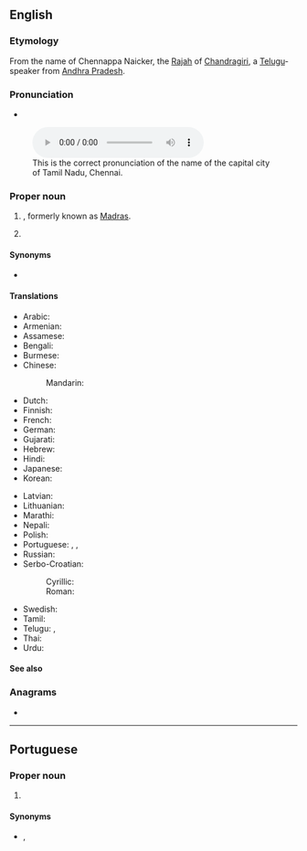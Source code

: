 ==English==
{{wikipedia}}

===Etymology===
From the name of Chennappa Naicker, the [[Rajah]] of [[Chandragiri]], a [[Telugu]]-speaker from [[Andhra Pradesh]].

===Pronunciation===
* {{IPA|en|/ˈtʃɛnaɪ/}}
[[File:Chennai pronunciation by Eshwer.ogg|thumb|This is the correct pronunciation of the name of the capital city of Tamil Nadu, Chennai.]]

===Proper noun===
{{en-proper noun}}

# {{place|en|caplc|s/Tamil Nadu|c/India}}, formerly known as [[Madras]].
# {{place|en|district|s/Tamil Nadu|c/India|containing most of metro Chennai|t1=Chennai}}

====Synonyms====
* {{l|en|Madras}} {{qualifier|former name}}

====Translations====
{{trans-top|state capital of Tamil Nadu, India}}
* Arabic: {{t|ar|تْشِينَاي|m|tr=tšināy}}
* Armenian: {{t|hy|Չեննայ}}
* Assamese: {{t|as|চেন্নাই}}
* Bengali: {{t|bn|চেন্নাই}}
* Burmese: {{t|my|ချန်နိုင်း}}
* Chinese:
*: Mandarin: {{t|cmn|金奈|tr=Jīnnài|sc=Hani}}
* Dutch: {{t+|nl|Chennai}}
* Finnish: {{t|fi|Chennai}}
* French: {{t+|fr|Chennai}}
* German: {{t|de|Chennai}}
* Gujarati: {{t|gu|ચેન્નઈ}}
* Hebrew: {{t|he|צ'נאי}}
* Hindi: {{t+|hi|चेन्नई}}
* Japanese: {{t|ja|チェンナイ|tr=Chennai}}
* Korean: {{t|ko|^첸나이}}
{{trans-mid}}
* Latvian: {{t|lv|Čenaja}}
* Lithuanian: {{t|lt|Čenajus}}
* Marathi: {{t|mr|चेन्नई}}
* Nepali: {{t|ne|चेन्नई}}
* Polish: {{t|pl|Chennai}}
* Portuguese: {{t|pt|Chennai|f}}, {{t|pt|Madras|f}}, {{t|pt|Madrasta|f}}
* Russian: {{t|ru|Ченна́и}}
* Serbo-Croatian:
*: Cyrillic: {{t|sh|Ченај|m}}
*: Roman: {{t|sh|Čenaj|m}}
* Swedish: {{t|sv|Chennai}}
* Tamil: {{t+|ta|சென்னை}}
* Telugu: {{t|te|చెన్నై}}, {{t|te|చెన్నపట్నం}}
* Thai: {{t|th|เจนไน|tr=jayn-nai}}
* Urdu: {{t|ur|چنائی|tr=cennaī}}
{{trans-bottom}}

====See also====
{{projectlink|pedia|lang=en}}

===Anagrams===
* {{anagrams|en|a=acehinn|enchain|inhance}}

----

==Portuguese==

===Proper noun===
{{pt-proper noun|f}}

# {{place|pt|caplc|s/Tamil Nadu|c/India|t1=Chennai}}

====Synonyms====
* {{l|pt|Madras}}, {{l|pt|Madrasta}}